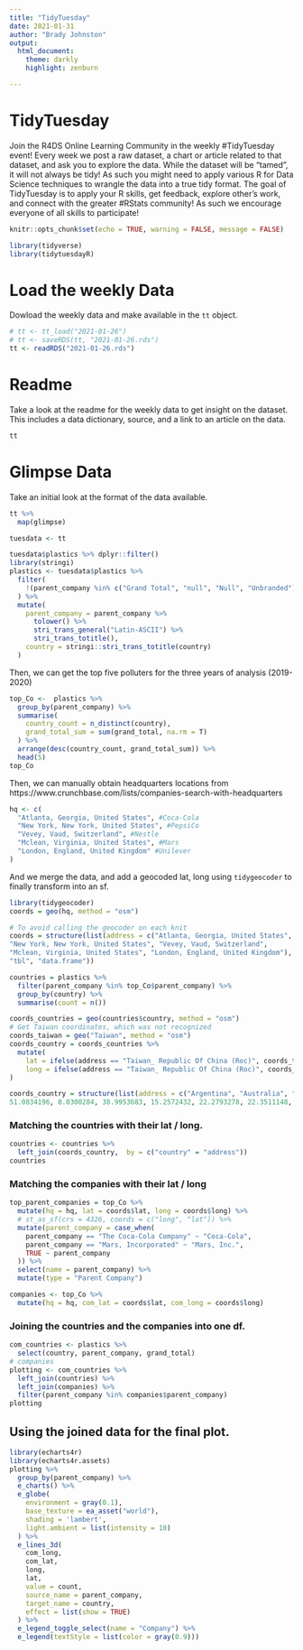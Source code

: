 ```yaml
---
title: "TidyTuesday"
date: 2021-01-31
author: "Brady Johnston"
output: 
  html_document:
    theme: darkly
    highlight: zenburn

---
```


# TidyTuesday

Join the R4DS Online Learning Community in the weekly #TidyTuesday event!
Every week we post a raw dataset, a chart or article related to that dataset, and ask you to explore the data.
While the dataset will be “tamed”, it will not always be tidy! As such you might need to apply various R for Data Science techniques to wrangle the data into a true tidy format.
The goal of TidyTuesday is to apply your R skills, get feedback, explore other’s work, and connect with the greater #RStats community!
As such we encourage everyone of all skills to participate!

```r

knitr::opts_chunk$set(echo = TRUE, warning = FALSE, message = FALSE)

library(tidyverse)
library(tidytuesdayR)

```

# Load the weekly Data

Dowload the weekly data and make available in the `tt` object.

```r

# tt <- tt_load("2021-01-26")
# tt <- saveRDS(tt, "2021-01-26.rds")
tt <- readRDS("2021-01-26.rds")
```


# Readme

Take a look at the readme for the weekly data to get insight on the dataset.
This includes a data dictionary, source, and a link to an article on the data.

```r

tt

```


# Glimpse Data

Take an initial look at the format of the data available.

```r

tt %>% 
  map(glimpse) 

```


```r

tuesdata <- tt

tuesdata$plastics %>% dplyr::filter()
library(stringi)
plastics <- tuesdata$plastics %>% 
  filter(
    !(parent_company %in% c("Grand Total", "null", "Null", "Unbranded"))
  ) %>% 
  mutate(
    parent_company = parent_company %>% 
      tolower() %>% 
      stri_trans_general("Latin-ASCII") %>% 
      stri_trans_totitle(),
    country = stringi::stri_trans_totitle(country)
  ) 
```

Then, we can get the top five polluters for the three years of analysis (2019-2020)

```r
top_Co <-  plastics %>% 
  group_by(parent_company) %>% 
  summarise(
    country_count = n_distinct(country), 
    grand_total_sum = sum(grand_total, na.rm = T)
  ) %>% 
  arrange(desc(country_count, grand_total_sum)) %>% 
  head(5)
top_Co
```

Then, we can manually obtain headquarters locations from https://www.crunchbase.com/lists/companies-search-with-headquarters

```r
hq <- c(
  "Atlanta, Georgia, United States", #Coca-Cola
  "New York, New York, United States", #PepsiCo
  "Vevey, Vaud, Switzerland", #Nestle
  "Mclean, Virginia, United States", #Mars
  "London, England, United Kingdom" #Unilever
)
```

And we merge the data, and add a geocoded lat, long using `tidygeocoder` to finally transform into an sf.

```r
library(tidygeocoder)
coords = geo(hq, method = "osm")
```

```r
# To avoid calling the geocoder on each knit
coords = structure(list(address = c("Atlanta, Georgia, United States", 
"New York, New York, United States", "Vevey, Vaud, Switzerland", 
"Mclean, Virginia, United States", "London, England, United Kingdom"), lat = c(33.7489924, 40.7127281, 46.4602978, 38.9342888, 51.5073219), long = c(-84.3902644, -74.0060152, 6.8418655, -77.1776327, -0.1276474)), row.names = c(NA, -5L), class = c("tbl_df", 
"tbl", "data.frame"))
```


```r
countries = plastics %>% 
  filter(parent_company %in% top_Co$parent_company) %>% 
  group_by(country) %>% 
  summarise(count = n())
```

```r
coords_countries = geo(countries$country, method = "osm")
# Get Taiwan coordinates, which was not recognized
coords_taiwan = geo("Taiwan", method = "osm")
coords_country = coords_countries %>% 
  mutate(
    lat = ifelse(address == "Taiwan_ Republic Of China (Roc)", coords_taiwan$lat, lat),
    long = ifelse(address == "Taiwan_ Republic Of China (Roc)", coords_taiwan$long, long)
) 
```

```r
coords_country = structure(list(address = c("Argentina", "Australia", "Bangladesh", "Benin", "Brazil", "Bulgaria", "Burkina Faso", "Cameroon", "Canada", "Chile", "China", "Colombia", "Cyprus", "Denmark", "Ecuador", "El Salvador", "Empty", "France", "Germany", "Ghana", "Greece", "Honduras", "Hong Kong", "India", "Indonesia", "Ireland", "Italy", "Japan", "Kenya", "Korea", "Kuwait", "Latvia", "Lithuania", "Malaysia", "Maldives", "Mexico", "Montenegro", "Netherlands", "Nigeria", "Peru", "Philippines", "Portugal", "Romania", "Rwanda", "Serbia", "Singapore", "Slovenia", "South Africa", "Spain", "Sri Lanka", "Switzerland", "Taiwan_ Republic Of China (Roc)", "Tanzania", "Thailand", "Togo", "Tunisia", "Turkey", "Ukraine", "United Kingdom Of Great Britain & Northern Ireland", "United States Of America", "Vietnam"), lat = c(-34.9964963, -24.7761086, 24.4768783, 9.5293472, -10.3333333, 42.6073975, 12.0753083, 4.6125522, 61.0666922, -31.7613365, 35.000074, 2.8894434, 34.9823018, 55.670249, -1.3397668, 13.8000382, 39.74962805, 46.603354, 
51.0834196, 8.0300284, 38.9953683, 15.2572432, 22.2793278, 22.3511148, -2.4833826, 52.865196, 42.6384261, 36.5748441, 1.4419683, 36.638392, 29.2733964, 56.8406494, 55.3500003, 4.5693754, 4.7064352, 22.5000485, 42.9868853, 52.24764975, 9.6000359, -6.8699697, 12.7503486, 40.0332629, 45.9852129, -1.9646631, 44.1534121, 1.357107, 46.14903455, -28.8166236, 39.3260685, 7.5554942, 46.7985624, 23.9739374, -6.5247123, 14.8971921, 8.7800265, 33.8439408, 38.9597594, 49.4871968, 54.7023545, 39.7837304, 13.2904027), long = c(-64.9672817, 134.755, 90.2932426, 2.2584408, -53.2, 25.4856617, -1.6880314, 13.1535811, -107.9917071, -71.3187697, 104.999927, -73.783892, 33.1451285, 10.3333283, -79.3666965, -88.9140683, -104.946658106006, 1.8883335, 10.4234469, -1.0800271, 21.9877132, -86.0755145, 114.1628131, 78.6677428, 117.8902853, -7.9794599, 12.674297, 139.2394179, 38.4313975, 127.6961188, 47.4979476, 24.7537645, 23.7499997, 102.2656823, 73.3287853, -100.0000375, 19.5180992, 5.54124684940616, 7.9999721, -75.0458515, 122.7312101, -7.8896263, 24.6859225, 30.0644358, 20.55144, 103.8194992, 14.6263257533406, 24.991639, -4.8379791, 80.7137847, 8.2319736, 120.9820179, 35.7878438, 100.83273, 1.0199765, 9.400138, 34.9249653, 31.2718321, -3.2765753, -100.4458825, 108.4265113)), row.names = c(NA, -61L), class = c("tbl_df", "tbl", "data.frame"))
```

### Matching the countries with their lat / long.
```r
countries <- countries %>% 
  left_join(coords_country,  by = c("country" = "address"))
countries
```

### Matching the companies with their lat / long
```r
top_parent_companies = top_Co %>% 
  mutate(hq = hq, lat = coords$lat, long = coords$long) %>% 
  # st_as_sf(crs = 4326, coords = c("long", "lat")) %>%
  mutate(parent_company = case_when(
    parent_company == "The Coca-Cola Company" ~ "Coca-Cola",
    parent_company == "Mars, Incorporated" ~ "Mars, Inc.",
    TRUE ~ parent_company
  )) %>% 
  select(name = parent_company) %>% 
  mutate(type = "Parent Company")

companies <- top_Co %>% 
  mutate(hq = hq, com_lat = coords$lat, com_long = coords$long)
```


### Joining the countries and the companies into one df.
```r
com_countries <- plastics %>% 
  select(country, parent_company, grand_total)
# companies
plotting <- com_countries %>% 
  left_join(countries) %>% 
  left_join(companies) %>% 
  filter(parent_company %in% companies$parent_company)
plotting
```

## Using the joined data for the final plot.
```r
library(echarts4r)
library(echarts4r.assets)
plotting %>% 
  group_by(parent_company) %>% 
  e_charts() %>% 
  e_globe(
    environment = gray(0.1),
    base_texture = ea_asset("world"), 
    shading = 'lambert', 
    light.ambient = list(intensity = 10)
  ) %>% 
  e_lines_3d(
    com_long, 
    com_lat, 
    long, 
    lat, 
    value = count,
    source_name = parent_company, 
    target_name = country,
    effect = list(show = TRUE)
  ) %>% 
  e_legend_toggle_select(name = "Company") %>% 
  e_legend(textStyle = list(color = gray(0.9)))

```


